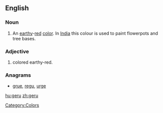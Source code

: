 ==English==

===Noun===
{{en-noun|-}}

# An [[earthy]]-[[red]] [[color]]. In [[India]] this colour is used to paint flowerpots and tree bases.

===Adjective===
{{en-adj}}

# colored earthy-red.

===Anagrams===
* {{alphagram|egru}} [[grue#English|grue]], [[regu#English|regu]], [[urge#English|urge]]
[[Category:Colors]]

[[hu:geru]]
[[zh:geru]]